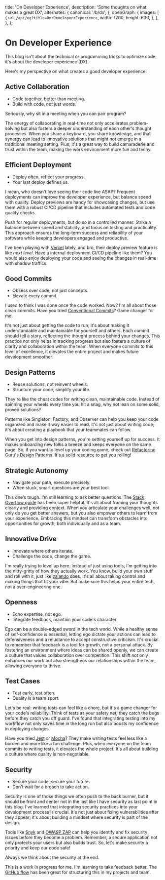 
  title: 'On Developer Experience',
  description: 'Some thoughts on what makes a great DX',
  alternates: {
    canonical: '/b/dx',
  },
  openGraph: {
    images: [
      {
        url: `/api/og?title=On+Developer+Experience`,
        width: 1200,
        height: 630,
      },
    ],
  },
};

# On Developer Experience
<AnimatedName />
<BlogViewCounter slug='/b/dx' createdAt={new Date('2025-01-24')} />

This blog isn't about the technical or programming tricks to optimize code; it's about the developer experience (DX).

Here's my perspective on what creates a good developer experience:


## Active Collaboration

- Code together, better than meeting.
- Build with code, not just words.

Seriously, why sit in a meeting when you can pair program? 

The energy of collaborating in real-time not only accelerates problem-solving but also fosters a deeper understanding of each other's thought processes. When you share a keyboard, you share knowledge, and that synergy can lead to innovative solutions that might not emerge in a traditional meeting setting. Plus, it's a great way to build camaraderie and trust within the team, making the work environment more fun and techy.

## Efficient Deployment

- Deploy often, reflect your progress.
- Your last deploy defines us.

I mean, who doesn't love seeing their code live ASAP? Frequent deployments can improve the developer experience, but balance speed with quality. Deploy previews are handy for showcasing changes, but use them with a robust CI/CD pipeline that includes automated tests and code quality checks.

Push for regular deployments, but do so in a controlled manner. Strike a balance between speed and stability, and focus on testing and practicality. This approach ensures the long-term success and reliability of your software while keeping developers engaged and productive.

I've been playing with [Vercel](https://www.vercel.com/) lately, and bro, their deploy preview feature is like *next level*. Have a internal deployment CI/CD pipeline like them? You would also enjoy deploying your code and seeing the changes in real-time with shadow traffics.

## Good Commits

- Obsess over code, not just concepts.
- Elevate every commit.

I used to think I was done once the code worked. Now? I'm all about those clean commits. Have you tried [Conventional Commits](https://www.conventionalcommits.org/)? Game changer for me.

It's not just about getting the code to run; it's about making it understandable and maintainable for yourself and others. Each commit should tell a story, reflecting the thought process behind your changes. This practice not only helps in tracking progress but also fosters a culture of clarity and collaboration within the team. When everyone commits to this level of excellence, it elevates the entire project and makes future development smoother.

## Design Patterns

- Reuse solutions, not reinvent wheels.
- Structure your code, simplify your life.

They're like the cheat codes for writing clean, maintainable code. Instead of spinning your wheels every time you hit a snag, why not lean on some solid, proven solutions? 

Patterns like Singleton, Factory, and Observer can help you keep your code organized and make it way easier to read. It's not just about writing code; it's about creating a playbook that your teammates can follow. 

When you get into design patterns, you're setting yourself up for success. It makes onboarding new folks a breeze and keeps everyone on the same page. So, if you want to level up your coding game, check out [Refactoring Guru's Design Patterns](https://refactoring.guru/design-patterns). It's a solid resource to get you rolling!

## Strategic Autonomy

- Navigate your path, execute precisely.
- When stuck, smart questions are your best tool.

This one's tough. I'm still learning to ask better questions. The [Stack Overflow guide](https://stackoverflow.com/help/how-to-ask) has been super helpful. It's all about framing your thoughts clearly and providing context. When you articulate your challenges well, not only do you get better answers, but you also empower others to learn from your experience. Embracing this mindset can transform obstacles into opportunities for growth, both individually and as a team.

## Innovative Drive

- Innovate where others iterate.
- Challenge the code, change the game.

I'm really trying to level up here. Instead of just using tools, I'm getting into the nitty-gritty of how they actually work. You know, build your own stuff and roll with it, just like [zalando](https://github.com/zalando) does. It's all about taking control and making things that fit your vibe. But make sure this helps your entire tech, not a over-engineering one.

## Openness

- Echo expertise, not ego.
- Integrate feedback, maintain your code's character.

Ego can be a double-edged sword in the tech world. While a healthy sense of self-confidence is essential, letting ego dictate your actions can lead to defensiveness and a reluctance to accept constructive criticism. It's crucial to remember that feedback is a tool for growth, not a personal attack. By fostering an environment where ideas can be shared openly, we can create a culture that values collaboration over competition. This shift not only enhances our work but also strengthens our relationships within the team, allowing everyone to thrive.

## Test Cases

- Test early, test often.
- Quality is a team sport.

Let's be real: writing tests can feel like a chore, but it's a game changer for your code's reliability. Think of tests as your safety net; they catch the bugs before they catch you off guard. I've found that integrating testing into my workflow not only saves time in the long run but also boosts my confidence in deploying changes. 

Have you tried [Jest](https://jestjs.io/) or [Mocha](https://mochajs.org/)? They make writing tests feel less like a burden and more like a fun challenge. Plus, when everyone on the team commits to writing tests, it elevates the whole project. It's all about building a culture where quality is non-negotiable.

## Security

- Secure your code, secure your future.
- Don't wait for a breach to take action.

Security is one of those things we often push to the back burner, but it should be front and center not in the last like I have security as last point in this blog. I've learned that integrating security practices into your development process is crucial. It's not just about fixing vulnerabilities after they appear; it's about building a mindset where security is part of the design.

Tools like [Snyk](https://snyk.io/) and [OWASP ZAP](https://owasp.org/www-project-zap/) can help you identify and fix security issues before they become a problem. Remember, a secure application not only protects your users but also builds trust. So, let's make security a priority and keep our code safe!

Always we think about the security at the end. 

This is a work in progress for me. I'm learning to take feedback better. The [GitHub flow](https://docs.github.com/en/get-started/quickstart/github-flow) has been great for structuring this in my projects and team.